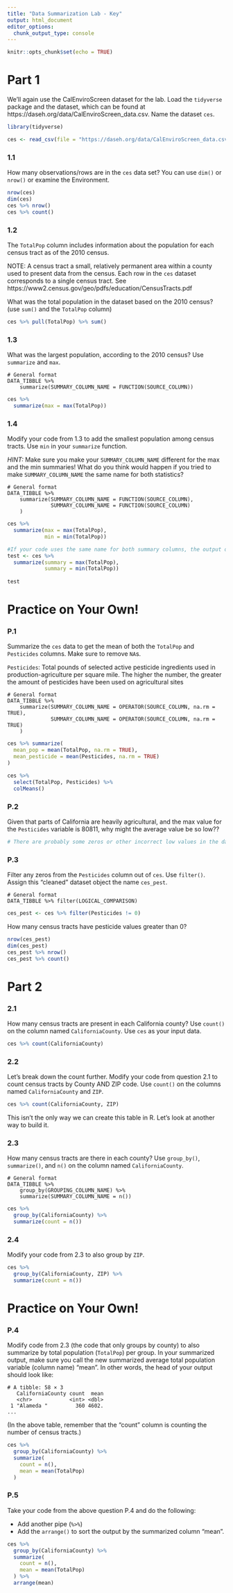 ```yaml
---
title: "Data Summarization Lab - Key"
output: html_document
editor_options: 
  chunk_output_type: console
---
```


```r
knitr::opts_chunk$set(echo = TRUE)
```

# Part 1

We'll again use the CalEnviroScreen dataset for the lab. Load the `tidyverse` package and the dataset, which can be found at 	https://daseh.org/data/CalEnviroScreen_data.csv. Name the dataset `ces`.


```r
library(tidyverse)

ces <- read_csv(file = "https://daseh.org/data/CalEnviroScreen_data.csv")
```

### 1.1 

How many observations/rows are in the `ces` data set? You can use `dim()` or `nrow()` or examine the Environment.

```r
nrow(ces)
dim(ces)
ces %>% nrow()
ces %>% count()
```

### 1.2

The `TotalPop` column includes information about the population for each census tract as of the 2010 census.

NOTE: A census tract a small, relatively permanent area within a county used to present data from the census. Each row in the `ces` dataset corresponds to a single census tract. See https://www2.census.gov/geo/pdfs/education/CensusTracts.pdf

What was the total population in the dataset based on the 2010 census? (use `sum()` and the `TotalPop` column)

```r
ces %>% pull(TotalPop) %>% sum()
```

### 1.3

What was the largest population, according to the 2010 census? Use `summarize` and `max`.

```
# General format 
DATA_TIBBLE %>% 
    summarize(SUMMARY_COLUMN_NAME = FUNCTION(SOURCE_COLUMN))
```

```r
ces %>% 
  summarize(max = max(TotalPop))
```

### 1.4

Modify your code from 1.3 to add the smallest population among census tracts. Use `min` in your `summarize` function. 

*HINT:* Make sure you make your `SUMMARY_COLUMN_NAME` different for the max and the min summaries! What do you think would happen if you tried to make `SUMMARY_COLUMN_NAME` the same name for both statistics?

```
# General format 
DATA_TIBBLE %>% 
    summarize(SUMMARY_COLUMN_NAME = FUNCTION(SOURCE_COLUMN),
              SUMMARY_COLUMN_NAME = FUNCTION(SOURCE_COLUMN)
    )
```

```r
ces %>% 
  summarize(max = max(TotalPop),
            min = min(TotalPop))

#If your code uses the same name for both summary columns, the output only has one column. The min() summary replaces the max() summary
test <- ces %>% 
  summarize(summary = max(TotalPop),
            summary = min(TotalPop))
  
test
```


# Practice on Your Own!

### P.1

Summarize the `ces` data to get the mean of both the `TotalPop` and `Pesticides` columns. Make sure to remove `NA`s.

`Pesticides`: Total pounds of selected active pesticide ingredients  used in production-agriculture per square mile. The higher the number, the greater the amount of pesticides have been used on agricultural sites

```
# General format 
DATA_TIBBLE %>% 
    summarize(SUMMARY_COLUMN_NAME = OPERATOR(SOURCE_COLUMN, na.rm = TRUE),
              SUMMARY_COLUMN_NAME = OPERATOR(SOURCE_COLUMN, na.rm = TRUE)
    )
```

```r
ces %>% summarize(
  mean_pop = mean(TotalPop, na.rm = TRUE),
  mean_pesticide = mean(Pesticides, na.rm = TRUE)
)

ces %>%
  select(TotalPop, Pesticides) %>%
  colMeans()

```

### P.2

Given that parts of California are heavily agricultural, and the max value for the `Pesticides` variable is 80811, why might the average value be so low??

```r
# There are probably some zeros or other incorrect low values in the data from the census tracts that are in urban areas, or areas with limited agriculture.
```

### P.3

Filter any zeros from the `Pesticides` column out of `ces`. Use `filter()`. Assign this "cleaned" dataset object the name `ces_pest`.

```
# General format 
DATA_TIBBLE %>% filter(LOGICAL_COMPARISON)
```

```r
ces_pest <- ces %>% filter(Pesticides != 0)
```

How many census tracts have pesticide values greater than 0?

```r
nrow(ces_pest)
dim(ces_pest)
ces_pest %>% nrow()
ces_pest %>% count()
```


# Part 2

### 2.1

How many census tracts are present in each California county? Use `count()` on the column named `CaliforniaCounty`. Use `ces` as your input data.

```r
ces %>% count(CaliforniaCounty)
```

### 2.2

Let's break down the count further. Modify your code from question 2.1 to count census tracts by County AND ZIP code. Use `count()` on the columns named `CaliforniaCounty` and `ZIP`.

```r
ces %>% count(CaliforniaCounty, ZIP)
```

This isn't the only way we can create this table in R. Let's look at another way to build it.

### 2.3

How many census tracts are there in each county? Use `group_by()`, `summarize()`, and `n()` on the column named `CaliforniaCounty`.

```
# General format 
DATA_TIBBLE %>% 
    group_by(GROUPING_COLUMN_NAME) %>% 
    summarize(SUMMARY_COLUMN_NAME = n())
```

```r
ces %>%
  group_by(CaliforniaCounty) %>%
  summarize(count = n())
```

### 2.4

Modify your code from 2.3 to also group by `ZIP`.

```r
ces %>%
  group_by(CaliforniaCounty, ZIP) %>%
  summarize(count = n())
```


# Practice on Your Own!

### P.4

Modify code from 2.3 (the code that only groups by county) to also summarize by total population (`TotalPop`) per group. In your summarized output, make sure you call the new summarized average total population variable (column name) "mean". In other words, the head of your output should look like:

```
# A tibble: 58 × 3
   CaliforniaCounty count  mean
   <chr>            <int> <dbl>
 1 "Alameda "         360 4602.
...
```
(In the above table, remember that the "count" column is counting the number of census tracts.)

```r
ces %>%
  group_by(CaliforniaCounty) %>%
  summarize(
    count = n(),
    mean = mean(TotalPop)
  )
```

### P.5

Take your code from the above question P.4 and do the following:

- Add another pipe (`%>%`)
- Add the `arrange()` to sort the output by the summarized column "mean".

```r
ces %>%
  group_by(CaliforniaCounty) %>%
  summarize(
    count = n(),
    mean = mean(TotalPop)
  ) %>%
  arrange(mean)
```
